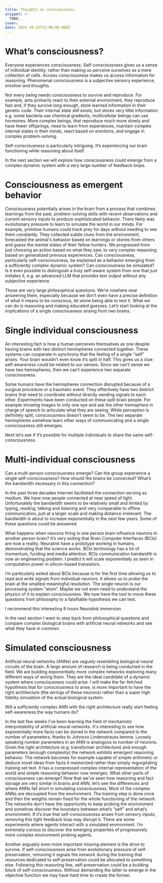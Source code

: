 ```yaml
---
title: Thoughts on consciousness
snippet: >-
  TODO.
cover: 
date: 2024-10-15T15:00:00.000Z
---
```


# What’s consciousness?
<Comment comment="definition of consciousness" />
Everyone experiences consciousness. Self-consciousness gives us a sense of individual identity, rather than making us perceive ourselves as a mere collection of cells. Access consciousness makes us access information for reasoning. Phenomenal consciousness is a subjective sensory experience, emotion and thoughts.

Not every being needs consciousness to survive and reproduce. For example, ants primarily react to their external environment, they reproduce fast and, if they survive long enough, store learned information in their genetic code. Their internal state still exists, but stores very little information e.g. some bacteria use chemical gradients, multicellular beings can use hormones. More complex beings, that reproduce much more slowly and have fewer offsprings, need to learn from experiences, maintain complex internal states in their minds, react based on emotions, and engage in complex problem-solving.

Self-consciousness is particularly intriguing. It’s experiencing our brain functioning while reasoning about itself.

In the next section we will explore how consciousness could emerge from a complex dynamic system with a very large number of feedback loops.

# Consciousness as emergent behavior
 
<Comment comment="consciousness arises from complexity" />
Consciousness potentially arises in the brain from a process that combines learnings from the past, problem-solving skills with recent observations and current sensory inputs to produce sophisticated behavior. There likely was evolutionary pressure to learn to simulate the world in our minds. For example, primitive humans could track prey for days without needing to see them constantly. They collected subtle clues from the environment, forecasted the animal's behavior based on learnings or stories from others and guess the mental states of their fellow hunters. We progressed from just choosing an action based on what they saw, to very complex reasoning based on generalized previous experiences.

<VideoYoutube id="H6u0VBqNBQ8" />

<Comment comment="questions" />
Can consciousness, particularly self-consciousness, be explained as a behavior emerging from a sufficiently complex dynamic system? Can consciousness be simulated? Is it even possible to distinguish a truly self-aware system from one that just imitates it, e.g. an advanced LLM that provides text output without any subjective experience.

Those are very large philosophical questions. We’re nowhere near answering them, especially because we don’t even have a precise definition of what it means to be conscious, let alone being able to test it. What we can do is reasoning and making educated guesses. Let’s start looking at the implications of a single consciousness arising from two brains.

# Single individual consciousness
<Comment comment="perceive as one while being two" />
An interesting fact is how a human perceives themselves as one despite having brains with two distinct hemispheres connected together. These systems can cooperate in synchrony that the feeling of a single “self” arises.

<Comment comment="sensory experience, illusion" />
Your brain wouldn’t even know it’s split in half. This gives us a clue: self-awareness could be related to our senses. Since we can’t sense we have two hemispheres, then we can’t experience two separate consciousness.

Some humans have the hemispheres connection disrupted because of a surgical procedure or a traumatic event. They effectively have two distinct brains that need to coordinate without directly sending signals to each other. Experiments have been conducted on these split brain people. For example showing images to only one eye and ask the other hemisphere in charge of speech to articulate what they are seeing. While perception is definitely split, consciousness doesn’t seem to be. The two separate hemispheres somehow learn other ways of communicating and a single consciousness still emerges.

Next let’s ask if it’s possible for multiple individuals to share the same self-consciousness.

# Multi-individual consciousness
<Comment comment="how multiple humans can perceive as one?" />
Can a multi-person consciousness emerge? Can the group experience a single self-consciousness? How should the brains be connected? What’s the bandwidth necessary in this connection?

In the past three decades Internet facilitated the connection serving as medium. We have now people connected at near speed of light. Unfortunately the bandwidth seems to be relatively small and limited by typing, reading, talking and listening and very comparable to offline communication, just at a larger scale and making distance irrelevant. The bandwidth is about to increase exponentially in the next few years. Some of these questions could be answered.

What happens when neurons firing in one person brain influence neurons in another person brain? It’s very exiting that Brain Computer Interfaces (BCIs) are now a reality. Neuralink have a prototype working in humans, demonstrating that the science works. BCIs technology has a lot of momentum, funding and media attention. BCIs communication bandwidth is now an engineering problem. I predict it will scale exponentially as seen in computation power in silicon-based transistors.

I’m particularly exited about BCIs because is for the first time allowing us to read and write signals from individual neurons. It allows us to probe the brain at the smallest meaningful resolution. The single neuron is our processing system “atom”. Maybe we not even need to understand the physics of it to explain consciousness. We now have the tool to move these questions from philosophy to a falsifiable hypothesis we can test.

I recommend this interesting 8 hours Neuralink immersion.

<VideoYoutube id="Kbk9BiPhm7o" />

In the next section I want to step back from philosophical questions and compare complex biological brains with artificial neural networks and see what they have in common.

# Simulated consciousness

<Comment comment="dynamic system assumption" />
Artificial neural networks (ANNs) are vaguely resembling biological neural circuits of the brain. A large amount of research is being conducted in the field. We are building exponentially more complex networks exploring many different ways of wiring them. They are the ideal candidate of a dynamic system where consciousness could arise. I will make the far-fetched hypothesis that for consciousness to arise, is more important to have the right architecture (the wirings of these neurons) rather than a super high fidelity simulation of the actual biological system.

Will a sufficiently complex ANN with the right architecture really start feeling self-awareness the way humans do?

<Comment comment="analogy with mechanistic interpretability" />
In the last few weeks I’ve been learning the field of mechanistic interpretability of artificial neural networks. It's interesting to see how exponentially more facts can be stored in the network compared to the number of parameters, thanks to Johnson Lindenstrauss lemma. Loosely speaking number parameters in an ANN is analogous to number of neurons. Given the right architecture (e.g. transformer architecture) and enough parameters (enough complexity) the network exhibits emergent reasoning behavior. The network becomes for example capable of simple arithmetic or deduce novel ideas from facts it memorized rather than simply regurgitating training set text. It has a compressed complex internal representation of the world and simple reasoning behavior now emerges. What other parts of consciousness can emerge? Now that we’ve seen how reasoning and fact storage are very similar in brains and ANN, let’s see the differences and where ANNs fall short in simulating consciousness.

<VideoYoutube id="9-Jl0dxWQs8" />

<Comment comment="what’s missing" />
Most of the complex ANNs are decoupled from the environment. The training step is done once and then the weights remain fixed for the whole functioning of the network. The networks don’t have the opportunity to keep probing the environment and somehow discover the boundary between what’s “self” and what’s environment. If it’s true that self-consciousness arises from sensory inputs, removing this tight feedback loop may disrupt it. There are some experiments where agents interact with a simulated environment. I’m extremely curious to discover the emerging properties of progressively more complex environment probing agents.

Another arguably even more important missing element is the drive to survive. If self-consciousness arise from evolutionary pressure of self-preservation, removing it signals the network during the training that resources dedicated to self-preservation could be allocated to something else. Following this reasoning line, self-preservation could be a building block of self-consciousness. Without demanding the latter to emerge in the objective function we may have hard time to create the former.

<VideoYoutube id="1kV-rZZw50Q" />
